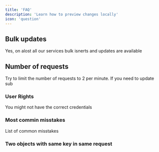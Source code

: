 ```yaml
---
title: 'FAQ'
description: 'Learn how to preview changes locally'
icon: 'question'
---
```


## Bulk updates
Yes, on alost all our services bulk isnerts and updates are available

## Number of requests
Try to limit the number of requests to 2 per minute. If you need to update sub

### User Rights
You might not have the correct credentials

### Most commin misstakes
List of common misstakes

### Two objects with same key in same request 